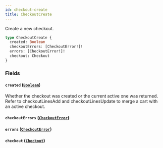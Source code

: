 ```yaml
---
id: checkout-create
title: CheckoutCreate
---
```


Create a new checkout.

```graphql
type CheckoutCreate {
  created: Boolean
  checkoutErrors: [CheckoutError!]!
  errors: [CheckoutError!]!
  checkout: Checkout
}
```

### Fields

#### `created` ([`Boolean`](../../../developer/api-reference/scalars/boolean))

Whether the checkout was created or the current active one was returned. Refer to checkoutLinesAdd and checkoutLinesUpdate to merge a cart with an active checkout.

#### `checkoutErrors` ([`CheckoutError`](../../../developer/api-reference/objects/checkout-error))

#### `errors` ([`CheckoutError`](../../../developer/api-reference/objects/checkout-error))

#### `checkout` ([`Checkout`](../../../developer/api-reference/objects/checkout))
